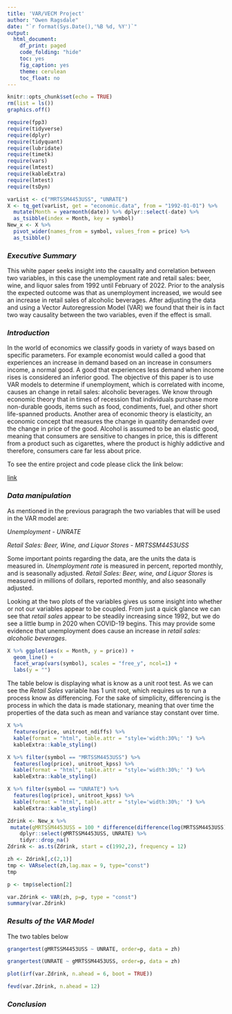 ```yaml
---
title: 'VAR/VECM Project'
author: "Owen Ragsdale"
date: "`r format(Sys.Date(),'%B %d, %Y')`"
output: 
  html_document:
    df_print: paged
    code_folding: "hide"
    toc: yes
    fig_caption: yes
    theme: cerulean
    toc_float: no
---
```

```r
knitr::opts_chunk$set(echo = TRUE)
rm(list = ls())
graphics.off()

```
```r
require(fpp3)
require(tidyverse)
require(dplyr)
require(tidyquant)
require(lubridate)
require(timetk)
require(vars)
require(lmtest)
require(kableExtra)
require(lmtest)
require(tsDyn)
```

```r
varList <- c("MRTSSM4453USS", "UNRATE")
X <- tq_get(varList, get = "economic.data", from = "1992-01-01") %>%
  mutate(Month = yearmonth(date)) %>% dplyr::select(-date) %>%
  as_tsibble(index = Month, key = symbol)
New_x <- X %>%
  pivot_wider(names_from = symbol, values_from = price) %>%
  as_tsibble()

```

### _Executive Summary_

This white paper seeks insight into the causality and correlation between two variables, in this case the unemployment rate and retail sales: beer, wine, and liquor sales from 1992 until February of 2022. Prior to the analysis the expected outcome was that as unemployment increased, we would see an increase in retail sales of alcoholic beverages. After adjusting the data and using a Vector Autoregression Model (VAR) we found that their is in fact two way causality between the two variables, even if the effect is small. 

### _Introduction_

In the world of economics we classify goods in variety of ways based on specific parameters. For example economist would called a good that experiences an increase in demand based on an increase in consumers income, a normal good. A good that experiences less demand when income rises is considered an inferior good. The objective of this paper is to use VAR models to determine if unemployment, which is correlated with income, causes an change in retail sales: alcoholic beverages. We know through economic theory that in times of recession that individuals purchase more non-durable goods, items such as food, condiments, fuel, and other short life-spanned products. Another area of  economic theory is elasticity, an economic concept that measures the change in quantity demanded over the change in price of the good. Alcohol is assumed to be an elastic good, meaning that consumers are sensitive to changes in price, this is different from a product such as cigarettes, where the product is highly addictive and therefore, consumers care far less about price. 

To see the entire project and code please click the link below:

[link](https://owenrags.github.io/)

### _Data manipulation_

As mentioned in the previous paragraph the two variables that will be used in the VAR model are:

_Unemployment_ - _UNRATE_

_Retail Sales: Beer, Wine, and Liquor Stores_ - _MRTSSM4453USS_

Some important points regarding the data, are the units the data is measured in. _Unemployment rate_ is measured in percent, reported monthly, and is seasonally adjusted. _Retail Sales: Beer, wine, and Liquor Stores_ is measured in millions of dollars, reported monthly, and also seasonally adjusted. 

Looking at the two plots of the variables gives us some insight into whether or not our variables appear to be coupled. From just a quick glance we can see that _retail sales_ appear to be steadily increasing since 1992, but we do see a little bump in 2020 when COVID-19 begins. This may provide some evidence that unemployment does cause an increase in _retail sales: alcoholic beverages_.


```r
X %>% ggplot(aes(x = Month, y = price)) +
  geom_line() +
  facet_wrap(vars(symbol), scales = "free_y", ncol=1) +
  labs(y = "")
```

The table below is displaying what is know as a unit root test. As we can see the _Retail Sales_ variable has 1 unit root, which requires us to run a process know as differencing. For the sake of simplicity, differencing is the process in which the data is made stationary, meaning that over time the properties of the data such as mean and variance stay constant over time. 

```r
X %>% 
  features(price, unitroot_ndiffs) %>%
  kable(format = "html", table.attr = "style='width:30%;' ") %>%
  kableExtra::kable_styling()

```

```r
X %>% filter(symbol == "MRTSSM4453USS") %>%
  features(log(price), unitroot_kpss) %>%
  kable(format = "html", table.attr = "style='width:30%;' ") %>%
  kableExtra::kable_styling()
```

```r
X %>% filter(symbol == "UNRATE") %>%
  features(log(price), unitroot_kpss) %>%
  kable(format = "html", table.attr = "style='width:30%;' ") %>%
  kableExtra::kable_styling()
```


```r
Zdrink <- New_x %>% 
 mutate(gMRTSSM4453USS = 100 * difference(difference(log(MRTSSM4453USS)))) %>%
    dplyr::select(gMRTSSM4453USS, UNRATE) %>%
    tidyr::drop_na()
Zdrink <- as.ts(Zdrink, start = c(1992,2), frequency = 12)

```

```r
zh <- Zdrink[,c(2,1)]
tmp <- VARselect(zh,lag.max = 9, type="const")
tmp
```

```r
p <- tmp$selection[2]

```

```r
var.Zdrink <- VAR(zh, p=p, type = "const")
summary(var.Zdrink)

```

### _Results of the VAR Model_

The two tables below 

```r

grangertest(gMRTSSM4453USS ~ UNRATE, order=p, data = zh)

```

```r

grangertest(UNRATE ~ gMRTSSM4453USS, order=p, data = zh)

```


```r

plot(irf(var.Zdrink, n.ahead = 6, boot = TRUE))

```

```r

fevd(var.Zdrink, n.ahead = 12)

```


### _Conclusion_


